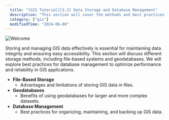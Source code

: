 ```yaml
---
  title: "[GIS Tutorial][3.2] Data Storage and Database Management"
  description: "This section will cover the methods and best practices for storing and managing GIS data, including file-based storage systems and geodatabases, to ensure data integrity and accessibility."
  category: ["gis"]
  modifiedTime: "2024-06-08"
---
```


![Welcome](/images/gis-banner-web.jpg 'a title')

Storing and managing GIS data effectively is essential for maintaining data integrity and ensuring easy accessibility. This section will discuss different storage methods, including file-based systems and geodatabases. We will explore best practices for database management to optimize performance and reliability in GIS applications.

- **File-Based Storage**
  - Advantages and limitations of storing GIS data in files.
- **Geodatabases**
  - Benefits of using geodatabases for larger and more complex datasets.
- **Database Management**
  - Best practices for organizing, maintaining, and backing up GIS data.
